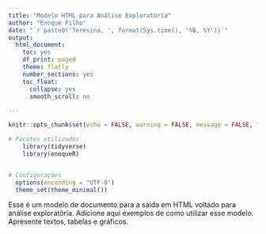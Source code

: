 ```yaml
---
title: "Modelo HTML para Análise Exploratória"
author: "Enoque Filho"
date: "`r paste0('Teresina, ', format(Sys.time(), '%B, %Y'))`"
output:
  html_document:
    toc: yes
    df_print: paged
    theme: flatly
    number_sections: yes
    toc_float:
      collapse: yes
      smooth_scroll: no

---
```



```r
knitr::opts_chunk$set(echo = FALSE, warning = FALSE, message = FALSE, fig.align = "center", fig.pos = "H")
```

```r
# Pacotes utilizados
	library(tidyverse)
	library(enoqueR)


# Configurações
  options(enconding = "UTF-8")
  theme_set(theme_minimal())
```
Esse é um modelo de documento para a saida em HTML voltado para análise exploratória. Adicione aqui exemplos de como utilizar esse modelo. Apresente textos, tabelas e gráficos.